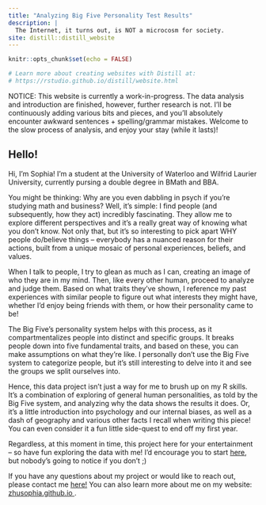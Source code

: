 ---
title: "Analyzing Big Five Personality Test Results"
description: |
  The Internet, it turns out, is NOT a microcosm for society. 
site: distill::distill_website
---


```{r setup, include=FALSE}
knitr::opts_chunk$set(echo = FALSE)

# Learn more about creating websites with Distill at:
# https://rstudio.github.io/distill/website.html

```

NOTICE: This website is currently a work-in-progress. The data analysis and introduction are finished, however, further research is not. I'll be continuously adding various bits and pieces, and you'll absolutely encounter awkward sentences + spelling/grammar mistakes. Welcome to the slow process of analysis, and enjoy your stay (while it lasts)! 


## Hello!
<!-- rmarkdown::render('C:/Users/sophi/OneDrive/Documents/Personal/bigfive/docs/index.Rmd', output_file = 'C:/Users/sophi/OneDrive/Documents/Personal/bigfive/docs/index.html') -->

Hi, I'm Sophia! I'm a student at the University of Waterloo and Wilfrid Laurier University, currently pursing a double degree in BMath and BBA. 

You might be thinking: Why are you even dabbling in psych if you're studying math and business? Well, it's simple: I find people (and subsequently, how they act) incredibly fascinating. They allow me to explore different perspectives and it's a really great way of knowing what you don't know. Not only that, but it's so interesting to pick apart WHY people do/believe things  -- everybody has a nuanced reason for their actions, built from a unique mosaic of personal experiences, beliefs, and values. 

When I talk to people, I try to glean as much as I can, creating an image of who they are in my mind. Then, like every other human, proceed to analyze and judge them. Based on what traits they've shown, I reference my past experiences with similar people to figure out what interests they might have, whether I'd enjoy being friends with them, or how their personality came to be!

The Big Five's personality system helps with this process, as it compartmentalizes people into distinct and specific groups. It breaks people down into five fundamental traits, and based on these, you can make assumptions on what they're like. I personally don't use the Big Five system to categorize people, but it's still interesting to delve into it and see the groups we split ourselves into. 

Hence, this data project isn't just a way for me to brush up on my R skills. It's a combination of exploring of general human personalities, as told by the Big Five system, and analyzing why the data shows the results it does. Or, it's a little introduction into psychology and our internal biases, as well as a dash of geography and various other facts I recall when writing this piece! You can even consider it a fun little side-quest to end off my first year. 

Regardless, at this moment in time, this project here for your entertainment -- so have fun exploring the data with me! I'd encourage you to start [here](intro.html), but nobody's going to notice if you don't ;)

If you have any questions about my project or would like to reach out, please contact me [here!](mailto:iceyes123@gmail.com) You can also learn more about me on my website: <a href="https://zhusophia.github.io/" target="_blank"> zhusophia.github.io </a>.

